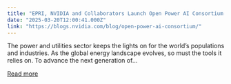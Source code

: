 ```yaml
---
title: "EPRI, NVIDIA and Collaborators Launch Open Power AI Consortium to Transform the Future of Energy"
date: "2025-03-20T12:00:41.000Z"
link: "https://blogs.nvidia.com/blog/open-power-ai-consortium/"
---
```


The power and utilities sector keeps the lights on for the world’s populations and industries. As the global energy landscape evolves, so must the tools it relies on. To advance the next generation of...

[Read more](https://blogs.nvidia.com/blog/open-power-ai-consortium/)
